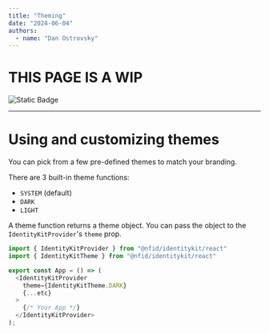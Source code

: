 ```yaml
---
title: "Theming"
date: "2024-06-04"
authors:
  - name: "Dan Ostrovsky"
---
```


# THIS PAGE IS A WIP

![Static Badge](https://img.shields.io/badge/status-wip-red)

---

# Using and customizing themes

You can pick from a few pre-defined themes to match your branding.

There are 3 built-in theme functions:

- `SYSTEM` (default)
- `DARK`
- `LIGHT`

A theme function returns a theme object. You can pass the object to the `IdentityKitProvider`'s
`theme` prop.

```typescript
import { IdentityKitProvider } from "@nfid/identitykit/react"
import { IdentityKitTheme } from "@nfid/identitykit/react"

export const App = () => (
  <IdentityKitProvider
    theme={IdentityKitTheme.DARK}
    {...etc}
  >
    {/* Your App */}
  </IdentityKitProvider>
);
```
